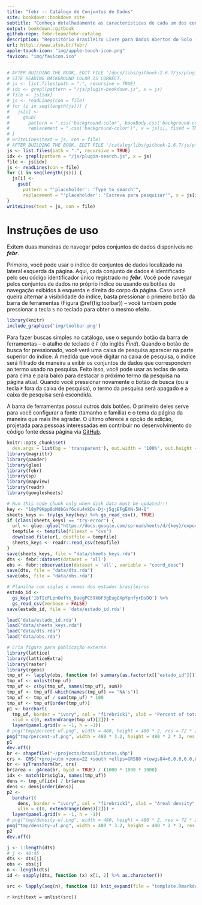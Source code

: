 ```yaml
--- 
title: "febr -- Catálogo de Conjuntos de Dados"
site: bookdown::bookdown_site
subtitle: "Conheça detalhadamente as características de cada um dos conjuntos de dados abertos do solo. Saiba como os dados foram gerados e dê os devidos créditos às pessoas e instituições responsáveis."
output: bookdown::gitbook
github-repo: febr-team/febr-catalog
description: "Repositório Brasileiro Livre para Dados Abertos do Solo -- Catálogo de Conjuntos de Dados"
url: http\://www.ufsm.br/febr/
apple-touch-icon: "img/apple-touch-icon.png"
favicon: "img/favicon.ico"
---
```


```r
# AFTER BUILDING THE BOOK, EDIT FILE '/docs/libs/gitbook-2.6.7/js/plugin-bookdown.js' TO MAKE SURE THAT THE
# SITE HEADING BACKGROUND COLOR IS CORRECT.
# js <- list.files(path = ".", recursive = TRUE)
# idx <- grepl(pattern = "/js/plugin-bookdown.js", x = js)
# file <- js[idx]
# js <- readLines(con = file)
# for (i in seq(length(js))) {
#   js[i] <- 
#     gsub(
#       pattern = ".css('background-color', bookBody.css('background-color'))", 
#       replacement = ".css('background-color')", x = js[i], fixed = TRUE)
# }
# writeLines(text = js, con = file)
# AFTER BUILDING THE BOOK, EDIT FILE '/catalog/libs/gitbook-2.6.7/js/plugin-search.js'
js <- list.files(path = ".", recursive = TRUE)
idx <- grepl(pattern = "/js/plugin-search.js", x = js)
file <- js[idx]
js <- readLines(con = file)
for (i in seq(length(js))) {
  js[i] <- 
    gsub(
      pattern = "'placeholder': 'Type to search'", 
      replacement = "'placeholder': 'Escreva para pesquisar'", x = js[i], fixed = TRUE)
}
writeLines(text = js, con = file)
```

# Instruções de uso {-}

<!-- <span class="label label-default">Default Label</span> -->
<!-- <span class="label label-primary">Primary Label</span> -->
<!-- <span class="label label-success">Success Label</span> -->
<!-- <span class="label label-info">Info Label</span> -->
<!-- <span class="label label-warning">Warning Label</span> -->
<!-- <span class="label label-danger">Danger Label</span>  -->

Exitem duas maneiras de navegar pelos conjuntos de dados disponíveis no ***febr***.

Primeiro, você pode usar o índice de conjuntos de dados localizado na lateral esquerda da página. Aqui, cada conjunto de dados é identificado pelo seu código identificador único registrado no ***febr***. Você pode navegar pelos conjuntos de dados no próprio índice ou usando os botões de navegação exibidos à esquerda e direita do corpo da página. Caso você queira alternar a visibilidade do índice, basta pressionar o primeiro botão da barra de ferramentas (Figura \@ref(fig:toolbar)) -- você também pode pressionar a tecla `S` no teclado para obter o mesmo efeito.

```r
library(knitr)
include_graphics('img/toolbar.png')
```

Para fazer buscas simples no catálogo, use o segundo botão da barra de ferramentas -- o atalho de teclado é `F` (do inglês *Find*). Quando o botão de busca for pressionado, você verá uma caixa de pesquisa aparecer na parte superior do índice. À medida que você digitar na caixa de pesquisa, o índice será filtrado de maneira a exibir os conjuntos de dados que correspondem ao termo usado na pesquisa. Feito isso, você pode usar as teclas de seta para cima e para baixo para destacar o próximo termo da pesquisa na página atual. Quando você pressionar novamente o botão de busca (ou a tecla `F` fora da caixa de pesquisa), o termo da pesquisa será apagado e a caixa de pesquisa será escondida.

A barra de ferramentas possui outros dois botões. O primeiro deles serve para você configurar a fonte (tamanho e família) e o tema da página da maneira que mais lhe agradar. O último oferece a opção de edição, projetada para pessoas interessadas em contribuir no desenvolvimento do código fonte dessa página via [GitHub](https://github.com/febr-team).

```r
knitr::opts_chunk$set(
  dev.args = list(bg = 'transparent'), out.width = '100%', out.height = '80vh', echo = FALSE)
library(magrittr)
library(pander)
library(glue)
library(febr)
library(sp)
library(mapview)
library(readr)
library(googlesheets)
```

```r
# Run this code chunk only when disk data must be updated!!!
key <- "18yP9Hpp8oMdbGsf6cVu4vkDv-Dj-j5gjEFgEXN-5H-Q"
sheets_keys <- try(gs_key(key) %>% gs_read_csv(), TRUE)
if (class(sheets_keys) == "try-error") {
  url <- glue::glue("https://docs.google.com/spreadsheets/d/{key}/export?format=csv")
  tempfile <- tempfile(fileext = "cvs")
  download.file(url, destfile = tempfile)
  sheets_keys <- readr::read_csv(tempfile)
}
save(sheets_keys, file = "data/sheets_keys.rda")
dts <- febr::dataset(dataset = 'all')
obs <- febr::observation(dataset = 'all', variable = "coord_desc")
save(dts, file = "data/dts.rda")
save(obs, file = "data/obs.rda")

# Planilha com siglas e nomes dos estados brasileiros
estado_id <-
  gs_key('1bTIcFLpnOefYs_BaegPC59kbF3gEugOXpYpnfyrDsDQ') %>% 
  gs_read_csv(verbose = FALSE)
save(estado_id, file = 'data/estado_id.rda')
```

```r
load('data/estado_id.rda')
load("data/sheets_keys.rda")
load("data/dts.rda")
load("data/obs.rda")
```

```r
# Cria figura para publicação externa
library(lattice)
library(latticeExtra)
library(raster)
library(rgeos)
tmp_uf <- lapply(obs, function (x) summary(as.factor(x[["estado_id"]])))
tmp_uf <- unlist(tmp_uf)
tmp_uf <- c(by(tmp_uf, names(tmp_uf), sum))
tmp_uf <- tmp_uf[-which(names(tmp_uf) == "NA's")]
tmp_uf <- tmp_uf / sum(tmp_uf) * 100
tmp_uf <- tmp_uf[order(tmp_uf)]
p1 <- barchart(
  tmp_uf, border = "ivory", col = "firebrick1", xlab = "Percent of total", ylab = "Federative unit",
  xlim = c(0, extendrange(tmp_uf)[2])) + 
  layer(panel.grid(v = -1, h = -1))
# png("tmp/percent-uf.png", width = 480, height = 480 * 2, res = 72 * 2.5) # abstract
png("tmp/percent-uf.png", width = 480 * 3.2, height = 480 * 2 * 3, res = 72 * 2.5 * 3) # poster
p1
dev.off()
br <- shapefile("~/projects/brazil/states.shp")
crs <- CRS("+proj=utm +zone=22 +south +ellps=GRS80 +towgs84=0,0,0,0,0,0,0 +units=m +no_defs")
br <- spTransform(br, crs)
br$area <- gArea(br, byid = TRUE) / (1000 * 1000 * 1000)
idx <- match(br$sigla, names(tmp_uf))
dens <- tmp_uf[idx] / br$area
dens <- dens[order(dens)]
p2 <- 
  barchart(
    dens, border = "ivory", col = "firebrick1", xlab = "Areal density", ylab = " ", 
    xlim = c(0, extendrange(dens)[2])) + 
  layer(panel.grid(v = -1, h = -1))
# png("tmp/density-uf.png", width = 480, height = 480 * 2, res = 72 * 2.5) # abstract
png("tmp/density-uf.png", width = 480 * 3.2, height = 480 * 2 * 3, res = 72 * 2.5 * 3) # poster
p2
dev.off()
```


```r
j <- 1:length(dts)
# j <- 40:45
dts <- dts[j]
obs <- obs[j]
n <- length(dts)
id <- sapply(dts, function (x) x[1, 2] %>% as.character())
```

```r
src <- lapply(seq(n), function (i) knit_expand(file = "template.Rmarkdown", delim = c("**", "**")))
```

`r knit(text = unlist(src))`
